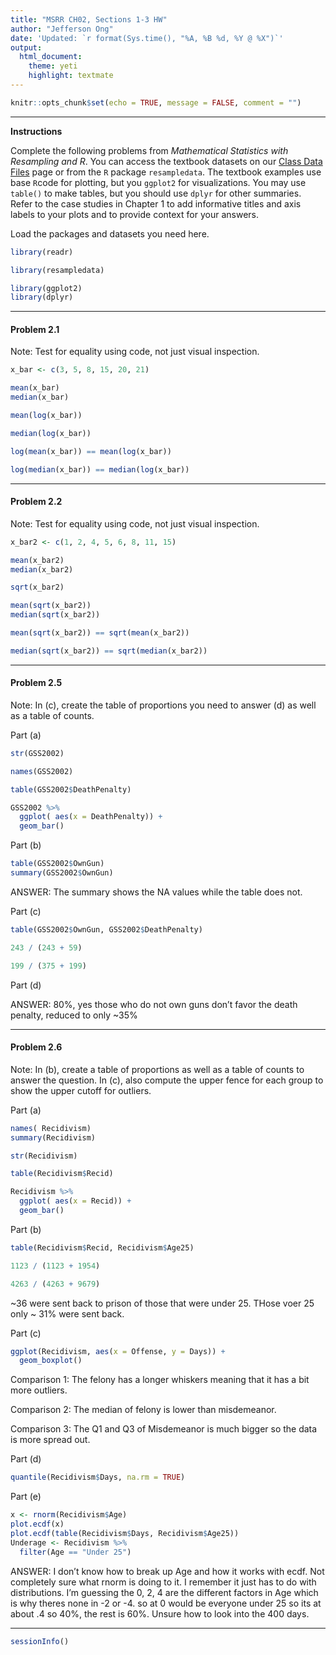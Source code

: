 ```yaml
---
title: "MSRR CH02, Sections 1-3 HW"
author: "Jefferson Ong"
date: 'Updated: `r format(Sys.time(), "%A, %B %d, %Y @ %X")`'
output: 
  html_document: 
    theme: yeti
    highlight: textmate
---
```


```r
knitr::opts_chunk$set(echo = TRUE, message = FALSE, comment = "")
```

***

**Instructions**

Complete the following problems from _Mathematical Statistics with Resampling and R_. You can access the textbook datasets on our [Class Data Files](https://stat-jet-asu.github.io/Datasets/DatasetList.html) page or from the `R` package `resampledata`. The textbook examples use base `R`code for plotting, but you `ggplot2` for visualizations. You may use `table()` to make tables, but you should use `dplyr` for other summaries. Refer to the case studies in Chapter 1 to add informative titles and axis labels to your plots and to provide context for your answers.

Load the packages and datasets you need here.

```r
library(readr)

library(resampledata)

library(ggplot2)
library(dplyr)
```



***
#### Problem 2.1

Note: Test for equality using code, not just visual inspection.

```r
x_bar <- c(3, 5, 8, 15, 20, 21)

mean(x_bar)
median(x_bar)

mean(log(x_bar))

median(log(x_bar))

log(mean(x_bar)) == mean(log(x_bar))

log(median(x_bar)) == median(log(x_bar))
```


***
#### Problem 2.2

Note: Test for equality using code, not just visual inspection.

```r
x_bar2 <- c(1, 2, 4, 5, 6, 8, 11, 15)

mean(x_bar2)
median(x_bar2)

sqrt(x_bar2)

mean(sqrt(x_bar2))
median(sqrt(x_bar2))

mean(sqrt(x_bar2)) == sqrt(mean(x_bar2))

median(sqrt(x_bar2)) == sqrt(median(x_bar2))
```


***
#### Problem 2.5

Note: In (c), create the table of proportions you need to answer (d) as well as a table of counts.

Part (a)

```r
str(GSS2002)

names(GSS2002)
```

```r
table(GSS2002$DeathPenalty)

GSS2002 %>%
  ggplot( aes(x = DeathPenalty)) +
  geom_bar()
```






Part (b)

```r
table(GSS2002$OwnGun)
summary(GSS2002$OwnGun)
```

ANSWER: The summary shows the NA values while the table does not.

Part (c)

```r
table(GSS2002$OwnGun, GSS2002$DeathPenalty)

243 / (243 + 59)

199 / (375 + 199)
```

Part (d)

ANSWER: 80%, yes those who do not own guns don't favor the death penalty, reduced to only ~35%


***
#### Problem 2.6

Note: In (b), create a table of proportions as well as a table of counts to answer the question. In (c), also compute the upper fence for each group to show the upper cutoff for outliers.

Part (a)

```r
names( Recidivism)
summary(Recidivism)

str(Recidivism)
```

```r
table(Recidivism$Recid)

Recidivism %>%
  ggplot( aes(x = Recid)) +
  geom_bar()
```


Part (b)

```r
table(Recidivism$Recid, Recidivism$Age25)

1123 / (1123 + 1954)

4263 / (4263 + 9679)
```

~36 were sent back to prison of those that were under 25. THose voer 25 only ~ 31% were sent back. 

Part (c)

```r
ggplot(Recidivism, aes(x = Offense, y = Days)) +
  geom_boxplot()
```

Comparison 1: The felony has a longer whiskers meaning that it has a bit more outliers.

Comparison 2: The median of felony is lower than misdemeanor.

Comparison 3: The Q1 and Q3 of Misdemeanor is much bigger so the data is more spread out. 

Part (d)

```r
quantile(Recidivism$Days, na.rm = TRUE)
```

Part (e)

```r
x <- rnorm(Recidivism$Age)
plot.ecdf(x)
plot.ecdf(table(Recidivism$Days, Recidivism$Age25)) 
Underage <- Recidivism %>%
  filter(Age == "Under 25")

```

ANSWER: I don't know how to break up Age and how it works with ecdf. Not completely sure what rnorm is doing to it. I remember it just has to do with distributions. I'm guessing the 0, 2, 4 are the different factors in Age which is why theres none in -2 or -4. so at 0 would be everyone under 25 so its at about .4 so 40%, the rest is 60%. Unsure how to look into the 400 days. 


***

```r
sessionInfo()
```

